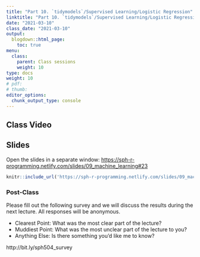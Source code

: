 ```yaml
---
title: "Part 10. `tidymodels`/Supervised Learning/Logistic Regression"
linktitle: "Part 10. `tidymodels`/Supervised Learning/Logistic Regression"
date: "2021-03-10"
class_date: "2021-03-10"
output:
  blogdown::html_page:
    toc: true
menu:
  class:
    parent: Class sessions
    weight: 10
type: docs
weight: 10
# pdf: 
# thumb: 
editor_options: 
  chunk_output_type: console
---
```


## Class Video


## Slides

Open the slides in a separate window: <a href="https://sph-r-programming.netlify.com/slides/09_machine_learning#23" target="_blank">https://sph-r-programming.netlify.com/slides/09_machine_learning#23</a>

```r
knitr::include_url('https://sph-r-programming.netlify.com/slides/09_machine_learning#23')
```

### Post-Class

Please fill out the following survey and we will discuss the results during the next lecture. All responses will be anonymous.

- Clearest Point: What was the most clear part of the lecture?
- Muddiest Point: What was the most unclear part of the lecture to you?
- Anything Else: Is there something you'd like me to know?

http://bit.ly/sph504_survey

